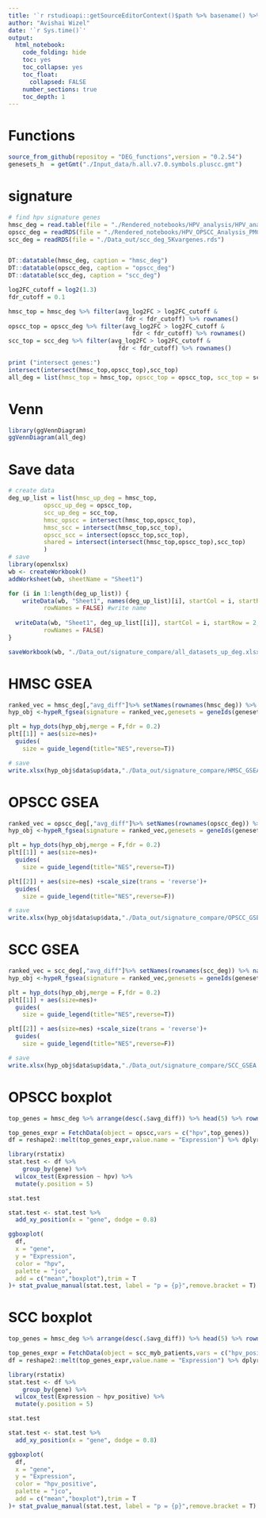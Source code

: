 ```yaml
---
title: '`r rstudioapi::getSourceEditorContext()$path %>% basename() %>% gsub(pattern = "\\.Rmd",replacement = "")`' 
author: "Avishai Wizel"
date: '`r Sys.time()`'
output: 
  html_notebook: 
    code_folding: hide
    toc: yes
    toc_collapse: yes
    toc_float: 
      collapsed: FALSE
    number_sections: true
    toc_depth: 1
---
```




# Functions

```r
source_from_github(repositoy = "DEG_functions",version = "0.2.54")
genesets_h  = getGmt("./Input_data/h.all.v7.0.symbols.pluscc.gmt")
```

# signature
```r
# find hpv signature genes
hmsc_deg = read.table(file = "./Rendered_notebooks/HPV_analysis/HPV_analysis_2024_11_13/hpv_deg_df.csv",row.names = 1)
opscc_deg = readRDS(file = "./Rendered_notebooks/HPV_OPSCC_Analysis_PMC10191634/02_findDEG/02_findDEG_logFC_2024_11_13/opscc_deg_5Kvargenes.rds")
scc_deg = readRDS(file = "./Data_out/scc_deg_5Kvargenes.rds")


DT::datatable(hmsc_deg, caption = "hmsc_deg")
DT::datatable(opscc_deg, caption = "opscc_deg")
DT::datatable(scc_deg, caption = "scc_deg")

log2FC_cutoff = log2(1.3)
fdr_cutoff = 0.1

hmsc_top = hmsc_deg %>% filter(avg_log2FC > log2FC_cutoff &
                                 fdr < fdr_cutoff) %>% rownames()
opscc_top = opscc_deg %>% filter(avg_log2FC > log2FC_cutoff &
                                   fdr < fdr_cutoff) %>% rownames()
scc_top = scc_deg %>% filter(avg_log2FC > log2FC_cutoff &
                               fdr < fdr_cutoff) %>% rownames()

print ("intersect genes:")
intersect(intersect(hmsc_top,opscc_top),scc_top)
all_deg = list(hmsc_top = hmsc_top, opscc_top = opscc_top, scc_top = scc_top)

```
# Venn
```r
library(ggVennDiagram)
ggVennDiagram(all_deg)
```
# Save data
```r
# create data
deg_up_list = list(hmsc_up_deg = hmsc_top,
          opscc_up_deg = opscc_top,
          scc_up_deg = scc_top,
          hmsc_opscc = intersect(hmsc_top,opscc_top), 
          hmsc_scc = intersect(hmsc_top,scc_top),
          opscc_scc = intersect(opscc_top,scc_top), 
          shared = intersect(intersect(hmsc_top,opscc_top),scc_top)
          )
# save
library(openxlsx)
wb <- createWorkbook()
addWorksheet(wb, sheetName = "Sheet1")

for (i in 1:length(deg_up_list)) {
    writeData(wb, "Sheet1", names(deg_up_list)[i], startCol = i, startRow = 1,  
          rowNames = FALSE) #write name
  
  writeData(wb, "Sheet1", deg_up_list[[i]], startCol = i, startRow = 2,  
          rowNames = FALSE)
}

saveWorkbook(wb, "./Data_out/signature_compare/all_datasets_up_deg.xlsx", overwrite = TRUE)
```

# HMSC GSEA

```r
ranked_vec = hmsc_deg[,"avg_diff"]%>% setNames(rownames(hmsc_deg)) %>% na.omit() # make named vector
hyp_obj <-hypeR_fgsea(signature = ranked_vec,genesets = geneIds(genesets_h),up_only = F)

plt = hyp_dots(hyp_obj,merge = F,fdr = 0.2)
plt[[1]] + aes(size=nes)+ 
  guides(
    size = guide_legend(title="NES",reverse=T))


```
```r
# save
write.xlsx(hyp_obj$data$up$data,"./Data_out/signature_compare/HMSC_GSEA.xlsx")
```

# OPSCC GSEA

```r
ranked_vec = opscc_deg[,"avg_diff"]%>% setNames(rownames(opscc_deg)) %>% na.omit() # make named vector
hyp_obj <-hypeR_fgsea(signature = ranked_vec,genesets = geneIds(genesets_h),up_only = F)

plt = hyp_dots(hyp_obj,merge = F,fdr = 0.2)
plt[[1]] + aes(size=nes)+ 
  guides(
    size = guide_legend(title="NES",reverse=T))

plt[[2]] + aes(size=nes) +scale_size(trans = 'reverse')+
  guides(
    size = guide_legend(title="NES",reverse=F))


```
```r
# save
write.xlsx(hyp_obj$data$up$data,"./Data_out/signature_compare/OPSCC_GSEA.xlsx")
```
# SCC GSEA
```r
ranked_vec = scc_deg[,"avg_diff"]%>% setNames(rownames(scc_deg)) %>% na.omit() # make named vector
hyp_obj <-hypeR_fgsea(signature = ranked_vec,genesets = geneIds(genesets_h),up_only = F)

plt = hyp_dots(hyp_obj,merge = F,fdr = 0.2)
plt[[1]] + aes(size=nes)+ 
  guides(
    size = guide_legend(title="NES",reverse=T))

plt[[2]] + aes(size=nes) +scale_size(trans = 'reverse')+
  guides(
    size = guide_legend(title="NES",reverse=F))

```
```r
# save
write.xlsx(hyp_obj$data$up$data,"./Data_out/signature_compare/SCC_GSEA.xlsx")
```

# OPSCC boxplot
```r

top_genes = hmsc_deg %>% arrange(desc(.$avg_diff)) %>% head(5) %>% rownames()

top_genes_expr = FetchData(object = opscc,vars = c("hpv",top_genes))
df = reshape2::melt(top_genes_expr,value.name = "Expression") %>% dplyr::rename(gene = variable)

library(rstatix)
stat.test <- df %>%
    group_by(gene) %>%
  wilcox_test(Expression ~ hpv) %>%
  mutate(y.position = 5)

stat.test

stat.test <- stat.test %>% 
  add_xy_position(x = "gene", dodge = 0.8)

ggboxplot(
  df,
  x = "gene",
  y = "Expression",
  color = "hpv",
  palette = "jco",
  add = c("mean","boxplot"),trim = T
)+ stat_pvalue_manual(stat.test, label = "p = {p}",remove.bracket = T)
```
# SCC boxplot
```r

top_genes = hmsc_deg %>% arrange(desc(.$avg_diff)) %>% head(5) %>% rownames()

top_genes_expr = FetchData(object = scc_myb_patients,vars = c("hpv_positive",top_genes))
df = reshape2::melt(top_genes_expr,value.name = "Expression") %>% dplyr::rename(gene = variable)

library(rstatix)
stat.test <- df %>%
    group_by(gene) %>%
  wilcox_test(Expression ~ hpv_positive) %>%
  mutate(y.position = 5)

stat.test

stat.test <- stat.test %>% 
  add_xy_position(x = "gene", dodge = 0.8)

ggboxplot(
  df,
  x = "gene",
  y = "Expression",
  color = "hpv_positive",
  palette = "jco",
  add = c("mean","boxplot"),trim = T
)+ stat_pvalue_manual(stat.test, label = "p = {p}",remove.bracket = T)
```

